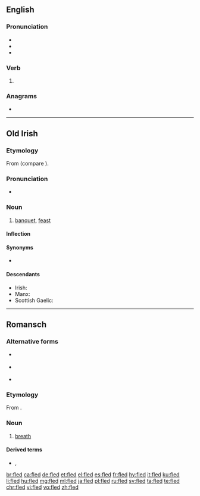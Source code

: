 ==English==

===Pronunciation===
* {{IPA|/ˈflɛd/|lang=en}}
* {{audio|en-us-fled.ogg|Audio (US)|lang=en}}
* {{rhymes|ɛd|lang=en}}

===Verb===
{{head|en|verb form}}

# {{en-past of|flee}}

===Anagrams===
* {{l|en|DELF}}

----

==Old Irish==

===Etymology===
From {{inh|sga|cel-pro|*wlidā}} (compare {{cog|cy|gwledd}}).

===Pronunciation===
* {{IPA|/fʲlʲeð/|lang=sga}}

===Noun===
{{sga-noun|f}}

# [[banquet]], [[feast]]

====Inflection====
{{rfinfl|sga|noun}}

====Synonyms====
* {{l|sga|feis}}

====Descendants====
* Irish: {{l|ga|fleá}}
* Manx: {{l|gv|fleah}}
* Scottish Gaelic: {{l|gd|fleadh}}

{{topics|sga|Food and drink}}

----

==Romansch==

===Alternative forms===
* {{qualifier|Rumantsch Grischun|Sursilvan}} {{l|rm|flad}}
* {{qualifier|Sutsilvan|Surmiran}} {{l|rm|flo}}
* {{qualifier|Vallader}} {{l|rm|flà}}

===Etymology===
From {{etyl|la|rm}} {{m|la|flātus}}.

===Noun===
{{rm-noun|m}}

# {{lb|rm|Puter}} [[breath]] {{qualifier|of air}}

====Derived terms====
* {{l|rm|trer fled}}, {{l|rm|trer il fled}}

[[br:fled]]
[[ca:fled]]
[[de:fled]]
[[et:fled]]
[[el:fled]]
[[es:fled]]
[[fr:fled]]
[[hy:fled]]
[[it:fled]]
[[ku:fled]]
[[li:fled]]
[[hu:fled]]
[[mg:fled]]
[[ml:fled]]
[[ja:fled]]
[[pl:fled]]
[[ru:fled]]
[[sv:fled]]
[[ta:fled]]
[[te:fled]]
[[chr:fled]]
[[vi:fled]]
[[vo:fled]]
[[zh:fled]]